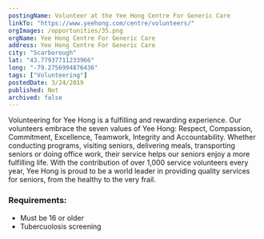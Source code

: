 ```yaml
---
postingName: Volunteer at the Yee Hong Centre For Generic Care
linkTo: "https://www.yeehong.com/centre/volunteers/"
orgImages: /opportunities/35.png
orgName: Yee Hong Centre For Generic Care
address: Yee Hong Centre For Generic Care
city: "Scarborough"
lat: "43.77937711233966" 
long: "-79.2756994876436" 
tags: ["Volunteering"]
postedDate: 3/24/2019
published: Not
archived: false 
---
```

<div> 
<p> Volunteering for Yee Hong is a fulfilling and rewarding experience. Our volunteers embrace the seven 
values of Yee Hong: Respect, Compassion, Commitment, Excellence, Teamwork, Integrity and Accountability. 
Whether conducting programs, visiting seniors, delivering meals, transporting seniors or doing office work, 
their service helps our seniors enjoy a more fulfilling life. With the contribution of over 1,000 service 
volunteers every year, Yee Hong is proud to be a world leader in providing quality services for seniors, 
from the healthy to the very frail. </p>

<h3> Requirements: </h3>
<ul>
    <li> Must be 16 or older </li>
    <li> Tubercuolosis screening </li>
</ul>

</div>
